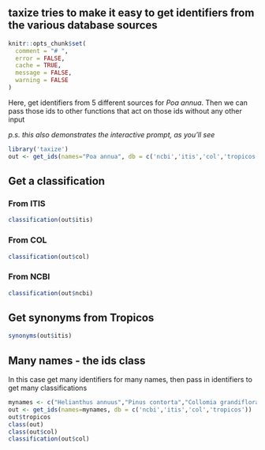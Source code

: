 ## taxize tries to make it easy to get identifiers from the various database sources

```r
knitr::opts_chunk$set(
  comment = "# ",
  error = FALSE,
  cache = TRUE,
  message = FALSE,
  warning = FALSE
)
```


Here, get identifiers from 5 different sources for *Poa annua*. Then we can pass those ids to other functions that act on those ids without any other input

*p.s. this also demonstrates the interactive prompt, as you'll see*

```r
library('taxize')
out <- get_ids(names="Poa annua", db = c('ncbi','itis','col','tropicos'))
```

## Get a classification

### From ITIS

```r
classification(out$itis)
```

### From COL

```r
classification(out$col)
```

### From NCBI

```r
classification(out$ncbi)
```

## Get synonyms from Tropicos

```r
synonyms(out$itis)
```

## Many names - the ids class

In this case get many identifiers for many names, then pass in identifiers to get many classifications

```r
mynames <- c("Helianthus annuus","Pinus contorta","Collomia grandiflora")
out <- get_ids(names=mynames, db = c('ncbi','itis','col','tropicos'))
out$tropicos
class(out)
class(out$col)
classification(out$col)
```
